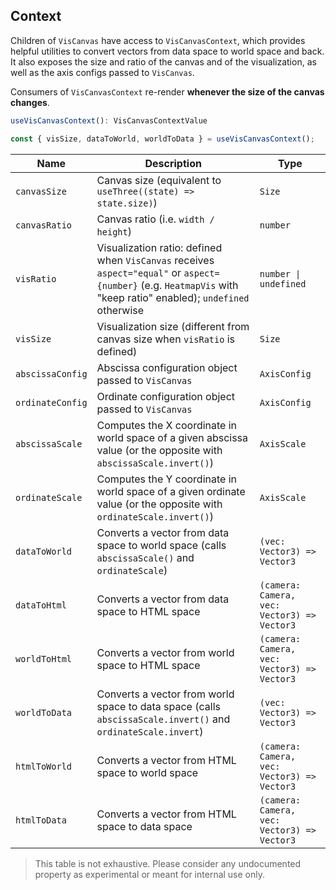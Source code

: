 
<Meta title="Context" />

## Context

Children of `VisCanvas` have access to `VisCanvasContext`, which provides helpful utilities to convert vectors from data space to world space and back.
It also exposes the size and ratio of the canvas and of the visualization, as well as the axis configs passed to `VisCanvas`.

Consumers of `VisCanvasContext` re-render **whenever the size of the canvas changes**.

```ts
useVisCanvasContext(): VisCanvasContextValue

const { visSize, dataToWorld, worldToData } = useVisCanvasContext();
```

| Name             | Description                                                                                                                                                       | Type                                                   |
| ---------------- | ----------------------------------------------------------------------------------------------------------------------------------------------------------------- | ------------------------------------------------------ |
| `canvasSize`     | Canvas size (equivalent to `useThree((state) => state.size)`)                                                                                                     | <code>Size</code>                                      |
| `canvasRatio`    | Canvas ratio (i.e. `width / height`)                                                                                                                              | <code>number</code>                                    |
| `visRatio`       | Visualization ratio: defined when `VisCanvas` receives `aspect="equal"` or `aspect={number}` (e.g. `HeatmapVis` with "keep ratio" enabled); `undefined` otherwise | <code>number &#124; undefined</code>                   |
| `visSize`        | Visualization size (different from canvas size when `visRatio` is defined)                                                                                        | <code>Size</code>                                      |
| `abscissaConfig` | Abscissa configuration object passed to `VisCanvas`                                                                                                               | <code>AxisConfig</code>                                |
| `ordinateConfig` | Ordinate configuration object passed to `VisCanvas`                                                                                                               | <code>AxisConfig</code>                                |
| `abscissaScale`  | Computes the X coordinate in world space of a given abscissa value (or the opposite with `abscissaScale.invert()`)                                                | <code>AxisScale</code>                                 |
| `ordinateScale`  | Computes the Y coordinate in world space of a given ordinate value (or the opposite with `ordinateScale.invert()`)                                                | <code>AxisScale</code>                                 |
| `dataToWorld`    | Converts a vector from data space to world space (calls `abscissaScale()` and `ordinateScale`)                                                                    | <code>(vec: Vector3) => Vector3</code>                 |
| `dataToHtml`     | Converts a vector from data space to HTML space                                                                                                                   | <code>(camera: Camera, vec: Vector3) => Vector3</code> |
| `worldToHtml`    | Converts a vector from world space to HTML space                                                                                                                  | <code>(camera: Camera, vec: Vector3) => Vector3</code> |
| `worldToData`    | Converts a vector from world space to data space (calls `abscissaScale.invert()` and `ordinateScale.invert`)                                                      | <code>(vec: Vector3) => Vector3</code>                 |
| `htmlToWorld`    | Converts a vector from HTML space to world space                                                                                                                  | <code>(camera: Camera, vec: Vector3) => Vector3</code> |
| `htmlToData`     | Converts a vector from HTML space to data space                                                                                                                   | <code>(camera: Camera, vec: Vector3) => Vector3</code> |

> This table is not exhaustive. Please consider any undocumented property as experimental or meant for internal use only.
